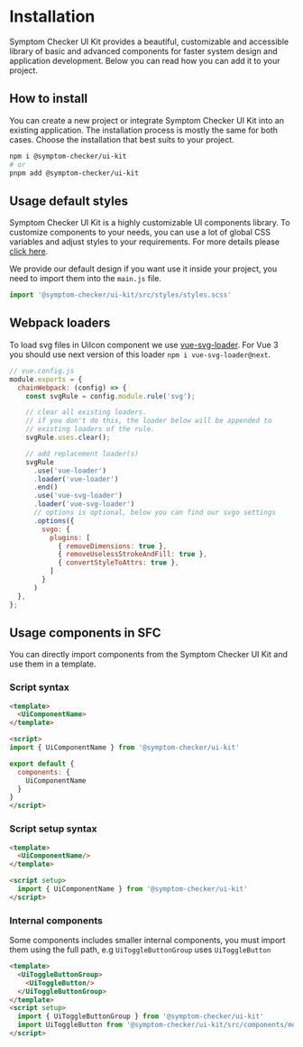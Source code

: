 
<Meta title="Getting Started/Development Guide/Installation"/>

# Installation
Symptom Checker UI Kit provides a beautiful, customizable and accessible library of basic and advanced components for faster system design and application development.
Below you can read how you can add it to your project.

<PageOutline/>

## How to install
You can create a new project or integrate Symptom Checker UI Kit into an existing application. The installation process is mostly
the same for both cases. Choose the installation that best suits to your project.

```bash
npm i @symptom-checker/ui-kit
# or
pnpm add @symptom-checker/ui-kit
```

## Usage default styles
Symptom Checker UI Kit is a highly customizable UI components library. To customize components to your needs, you can use a lot of global
CSS variables and adjust styles to your requirements. For more details please <a href="/docs/getting-started-development-guide-css-customization--page">click here</a>.

We provide our default design if you want use it inside your project, you need to import them into the `main.js` file.

```js
import '@symptom-checker/ui-kit/src/styles/styles.scss'
```

## Webpack loaders
To load svg files in UiIcon component we use [vue-svg-loader](https://www.npmjs.com/package/vue-svg-loader).
For Vue 3 you should use next version of this loader `npm i vue-svg-loader@next`.

```js
// vue.config.js
module.exports = {
  chainWebpack: (config) => {
    const svgRule = config.module.rule('svg');

    // clear all existing loaders.
    // if you don't do this, the loader below will be appended to
    // existing loaders of the rule.
    svgRule.uses.clear();

    // add replacement loader(s)
    svgRule
      .use('vue-loader')
      .loader('vue-loader')
      .end()
      .use('vue-svg-loader')
      .loader('vue-svg-loader')
      // options is optional, below you can find our svgo settings
      .options({
        svgo: {
          plugins: [
            { removeDimensions: true },
            { removeUselessStrokeAndFill: true },
            { convertStyleToAttrs: true },
          ]
        }
      )
  },
};
```

## Usage components in SFC
You can directly import components from the Symptom Checker UI Kit and use them in a template.

### Script syntax

```html
<template>
  <UiComponentName>
</template>

<script>
import { UiComponentName } from '@symptom-checker/ui-kit'

export default {
  components: {
    UiComponentName
  }
}
</script>
```

### Script setup syntax

```html
<template>
  <UiComponentName/>
</template>

<script setup>
  import { UiComponentName } from '@symptom-checker/ui-kit'
</script>
```

### Internal components
Some components includes smaller internal components, you must import them using the full path, e.g `UiToggleButtonGroup` uses `UiToggleButton`

```html
<template>
  <UiToggleButtonGroup>
    <UiToggleButton/>
  </UiToggleButtonGroup>
</template>
<script setup>
  import { UiToggleButtonGroup } from '@symptom-checker/ui-kit'
  import UiToggleButton from '@symptom-checker/ui-kit/src/components/molecules/UiToggleButtonGroup/_internal/UiToggleButton.vue';
</script>
```
